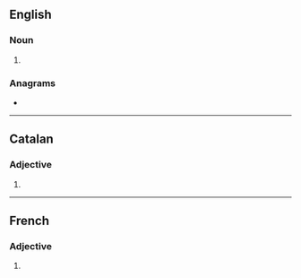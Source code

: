 {{also|Innocents}}
==English==

===Noun===
{{head|en|noun form}}

# {{plural of|innocent|lang=en}}

===Anagrams===
* {{anagrams|en|a=ceinnnost|noninsect}}

----

==Catalan==

===Adjective===
{{head|ca|adjective form}}

# {{plural of|innocent|lang=ca}}

----

==French==

===Adjective===
{{head|fr|adjective form}}

# {{masculine plural of|innocent|lang=fr}}